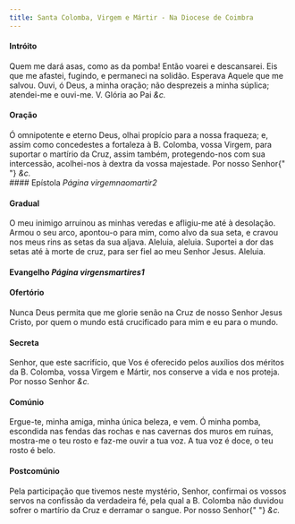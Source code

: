 ```yaml
---
title: Santa Colomba, Virgem e Mártir - Na Diocese de Coimbra
---
```


#### Intróito

<div class="container-fluid">
  <div class="row">
    <span class="text-justify"></span>
<span class="text-justify">
      Quem me dará asas, como as da pomba! Então voarei e descansarei. Eis que
      me afastei, fugindo, e permaneci na solidão. Esperava Aquele que me
      salvou. Ouvi, ó Deus, a minha oração; não desprezeis a minha súplica;
      atendei-me e ouvi-me.
      <em></em>
      V. Glória ao Pai <em>&c.</em>
    </span>
</div>

#### Oração

<div class="container-fluid">
  <div class="row">
    <span class="text-justify"></span>
<span class="text-justify">
      Ó omnipotente e eterno Deus, olhai propício para a nossa fraqueza; e,
      assim como concedestes a fortaleza à B. Colomba, vossa Virgem, para
      suportar o martírio da Cruz, assim também, protegendo-nos com sua
      intercessão, acolhei-nos à dextra da vossa majestade. Por nosso Senhor{" "}
      <em>&c.</em>
    </span>
</div>
 ####    Epístola <em>Página virgemnaomartir2</em>

#### Gradual

<div class="container-fluid">
  <div class="row">
    <span class="text-justify"></span>
<span class="text-justify">
      O meu inimigo arruinou as minhas veredas e afligiu-me até à desolação.
      Armou o seu arco, apontou-o para mim, como alvo da sua seta, e cravou nos
      meus rins as setas da sua aljava.
    </span>
<span class="text-justify"></span>
<span class="text-justify">
      Aleluia, aleluia. Suportei a dor das setas até à morte de cruz, para ser
      fiel ao meu Senhor Jesus. Aleluia.
    </span>
</div>

#### Evangelho <em>Página virgensmartires1</em>

#### Ofertório

<div class="container-fluid">
  <div class="row">
    <span class="text-justify"></span>
<span class="text-justify">
      Nunca Deus permita que me glorie senão na Cruz de nosso Senhor Jesus
      Cristo, por quem o mundo está crucificado para mim e eu para o mundo.
    </span>
</div>

#### Secreta

<div class="container-fluid">
  <div class="row">
    <span class="text-justify"></span>
<span class="text-justify">
      Senhor, que este sacrifício, que Vos é oferecido pelos auxílios dos
      méritos da B. Colomba, vossa Virgem e Mártir, nos conserve a vida e nos
      proteja. Por nosso Senhor <em>&c.</em>
    </span>
</div>

#### Comúnio

<div class="container-fluid">
  <div class="row">
    <span class="text-justify"></span>
<span class="text-justify">
      Ergue-te, minha amiga, minha única beleza, e vem. Ó minha pomba, escondida
      nas fendas das rochas e nas cavernas dos muros em ruínas, mostra-me o teu
      rosto e faz-me ouvir a tua voz. A tua voz é doce, o teu rosto é belo.
    </span>
</div>

#### Postcomúnio

<div class="container-fluid">
  <div class="row">
    <span class="text-justify"></span>
<span class="text-justify">
      Pela participação que tivemos neste mystério, Senhor, confirmai os vossos
      servos na confissão da verdadeira fé, pela qual a B. Colomba não duvidou
      sofrer o martírio da Cruz e derramar o sangue. Por nosso Senhor{" "}
      <em>&c.</em>
    </span>
</div>
